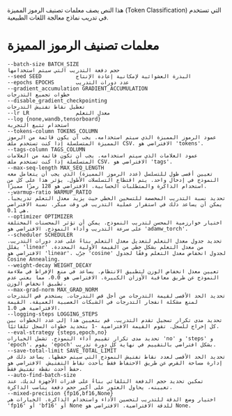 هذا النص يصف معلمات تصنيف الرموز المميزة (Token Classification) التي تستخدم في تدريب نماذج معالجة اللغات الطبيعية.

# معلمات تصنيف الرموز المميزة 

```
--batch-size BATCH_SIZE
حجم دفعة التدريب التي سيتم استخدامها
--seed SEED           البذرة العشوائية لإمكانية إعادة الإنتاج
--epochs EPOCHS       عدد دورات التدريب
--gradient_accumulation GRADIENT_ACCUMULATION
خطوات تجميع التدرجات
--disable_gradient_checkpointing
تعطيل نقاط تفتيش التدرجات
--lr LR               معدل التعلم
--log {none,wandb,tensorboard}
استخدام تتبع التجربة
--tokens-column TOKENS_COLUMN
عمود الرموز المميزة الذي سيتم استخدامه. يجب أن يكون قائمة من الرموز المميزة المتسلسلة إذا كنت تستخدم ملف CSV. الافتراضي هو 'tokens'.
--tags-column TAGS_COLUMN
عمود العلامات الذي سيتم استخدامه. يجب أن تكون قائمة من العلامات المتسلسلة إذا كنت تستخدم ملف CSV. الافتراضي هو 'tags'.
--max-seq-length MAX_SEQ_LENGTH
تعيين أقصى طول للتسلسل (عدد الرموز المميزة) الذي يجب أن يتعامل معه النموذج في إدخال واحد. يتم اقتطاع التسلسلات الأطول. يؤثر هذا على كل من استخدام الذاكرة والمتطلبات الحسابية. الافتراضي هو 128 رمزًا مميزًا.
--warmup-ratio WARMUP_RATIO
تحديد نسبة التدريب المخصصة للتسخين الخطي حيث يزيد معدل التعلم تدريجياً. يمكن أن يساعد ذلك في استقرار عملية التدريب في وقت مبكر. نسبة الافتراضي هي 0.1.
--optimizer OPTIMIZER
اختيار خوارزمية المحسن لتدريب النموذج. يمكن أن تؤثر المحسنات المختلفة على سرعة التدريب وأداء النموذج. الافتراضي هو 'adamw_torch'.
--scheduler SCHEDULER
تحديد جدول معدل التعلم لتعديل معدل التعلم بناءً على عدد دورات التدريب. يقلل 'linear' من معدل التعلم بشكل خطي من القيمة الأولية المحددة. الافتراضي هو 'linear'. جرّب 'cosine' لجدول انخفاض معدل التعلم وفقًا لجدول Cosine Annealing.
--weight-decay WEIGHT_DECAY
تعيين معدل انخفاض الوزن لتطبيق الانتظام. يساعد في منع الإفراط في ملاءمة النموذج عن طريق معاقبة الأوزان الكبيرة. الافتراضي هو 0.0، مما يعني عدم تطبيق انخفاض الوزن.
--max-grad-norm MAX_GRAD_NORM
تحديد الحد الأقصى لقيمة التدرجات من أجل قص التدرجات. يستخدم قص التدرجات لمنع مشكلة انفجار التدرجات في الشبكات العصبية العميقة. القيمة الافتراضية هي 1.0.
--logging-steps LOGGING_STEPS
تحديد مدى تكرار تسجيل تقدم التدريب. قم بتعيين هذا إلى عدد الخطوات بين كل إخراج للسجل. تقوم القيمة الافتراضية -1 بتحديد خطوات السجل تلقائيًا.
--eval-strategy {steps,epoch,no}
تحديد مدى تكرار تقييم أداء النموذج. تشمل الخيارات 'no' و 'steps' و 'epoch'. يقوم 'epoch' بشكل افتراضي بالتقييم في نهاية كل دورة تدريب.
--save-total-limit SAVE_TOTAL_LIMIT
تحديد الحد الأقصى لعدد نقاط تفتيش النموذج التي سيتم حفظها. يساعد ذلك في إدارة مساحة القرص عن طريق الاحتفاظ فقط بأحدث نقاط التفتيش. الافتراضي هو حفظ أحدث نقطة تفتيش فقط.
--auto-find-batch-size
تمكين تحديد حجم الدفعة التلقائي بناءً على قدرات الأجهزة لديك. عند تعيينه، يحاول العثور على أكبر حجم دفعة يناسب الذاكرة.
--mixed-precision {fp16,bf16,None}
اختيار وضع الدقة للتدريب لتحسين الأداء واستخدام الذاكرة. الخيارات هي 'fp16' أو 'bf16' أو None للدقة الافتراضية. الافتراضي هو None.
```